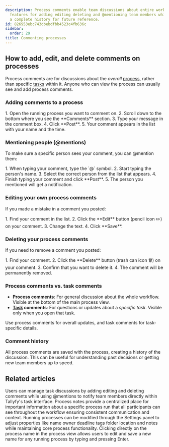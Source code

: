 ```yaml
---
description: Process comments enable team discussions about entire workflows with
  features for adding editing deleting and @mentioning team members while maintaining
  a complete history for future reference.
id: 826953ebc743dbebdfbb4523c4fb636c
sidebar:
  order: 29
title: Commenting processes
---
```



## How to add, edit, and delete comments on processes

Process comments are for discussions about the *overall* [process](/products/pro/tracking-and-tasks/processes/), rather than specific [tasks](/products/pro/tracking-and-tasks/tasks/) within it. Anyone who can view the process can usually see and add process comments.

### Adding comments to a process

<Steps>
1. Open the running process you want to comment on.
2. Scroll down to the bottom where you see the **Comments** section.
3. Type your message in the comment box.
4. Click **Post**.
5. Your comment appears in the list with your name and the time.
</Steps>

### Mentioning people (@mentions)

To make sure a specific person sees your comment, you can @mention them:

<Steps>
1. When typing your comment, type the `@` symbol.
2. Start typing the person's name.
3. Select the correct person from the list that appears.
4. Finish typing your comment and click **Post**.
5. The person you mentioned will get a notification.
</Steps>

### Editing your own process comments

If you made a mistake in a comment you posted:

<Steps>
1. Find your comment in the list.
2. Click the **Edit** button (pencil icon ✏️) on your comment.
3. Change the text.
4. Click **Save**.
</Steps>

### Deleting your process comments

If you need to remove a comment you posted:

<Steps>
1. Find your comment.
2. Click the **Delete** button (trash can icon 🗑️) on your comment.
3. Confirm that you want to delete it.
4. The comment will be permanently removed.
</Steps>

### Process comments vs. task comments

*   **Process comments**: For general discussion about the whole workflow. Visible at the bottom of the main process view.
*   **[Task](/products/pro/tracking-and-tasks/tasks/) comments**: For questions or updates about a *specific task*. Visible only when you open that task.

Use process comments for overall updates, and task comments for task-specific details.

### Comment history

All process comments are saved with the process, creating a history of the discussion. This can be useful for understanding past decisions or getting new team members up to speed.


## Related articles
<CardGrid>
<LinkTitleCard header="<b>Tasks > Manage comments</b>" href="/products/pro/tracking-and-tasks/tasks/how-can-i-manage-comments-in-tallyfy/" > Users can manage task discussions by adding editing and deleting comments while using @mentions to notify team members directly within Tallyfy's task interface. </LinkTitleCard>
<LinkTitleCard header="<b>Edit Processes > Add process notes</b>" href="/products/pro/tracking-and-tasks/processes/edit-processes/how-to-add-process-notes/" > Process notes provide a centralized place for important information about a specific process run that all participants can see throughout the workflow ensuring consistent communication and context. </LinkTitleCard>
<LinkTitleCard header="<b>Edit Processes > Edit tasks and process properties</b>" href="/products/pro/tracking-and-tasks/processes/edit-processes/how-can-i-edit-tasks-and-processes-in-tallyfy/" > Running processes can be modified through the Settings panel to adjust properties like name owner deadline tags folder location and notes while maintaining core process functionality. </LinkTitleCard>
<LinkTitleCard header="<b>Edit Processes > Rename a process</b>" href="/products/pro/tracking-and-tasks/processes/edit-processes/how-can-i-rename-a-process-in-tallyfy/" > Clicking directly on the process name in the process view allows users to edit and save a new name for any running process by typing and pressing Enter. </LinkTitleCard>
</CardGrid>